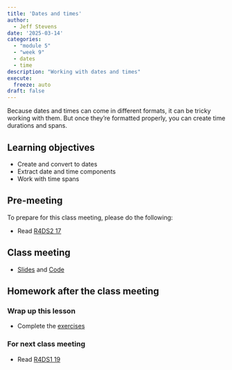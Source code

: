 ```yaml
---
title: 'Dates and times'
author:
  - Jeff Stevens
date: '2025-03-14'
categories: 
  - "module 5"
  - "week 9"
  - dates
  - time
description: "Working with dates and times"
execute:
  freeze: auto
draft: false
---
```


Because dates and times can come in different formats, it can be tricky working with them. But once they're formatted properly, you can create time durations and spans.

## Learning objectives

* Create and convert to dates
* Extract date and time components
* Work with time spans

## Pre-meeting

To prepare for this class meeting, please do the following:

* Read [R4DS2 17](https://r4ds.hadley.nz/datetimes.html){target='_blank'}

## Class meeting

* [Slides](../../slides/23_dates.qmd){target="_blank"} and [Code](../../code/23_dates.html){target="_blank"}

## Homework after the class meeting
### Wrap up this lesson

* Complete the [exercises](https://its-ianr-shiny.unl.edu/users/jstevens5/dpavir2025/23_dates/){target='_blank'}

### For next class meeting

* Read [R4DS1 19](https://r4ds.had.co.nz/functions.html){target='_blank'}

